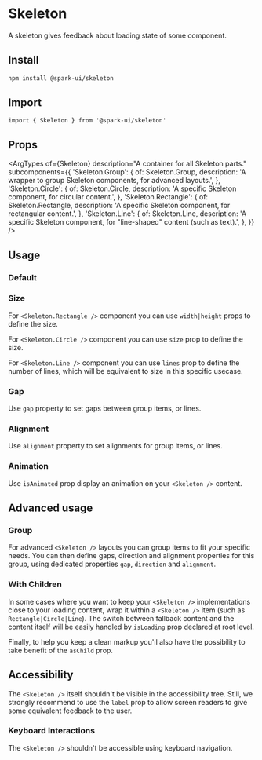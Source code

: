 


<Meta of={stories} />

# Skeleton

A skeleton gives feedback about loading state of some component.

## Install

```sh
npm install @spark-ui/skeleton
```

## Import

```tsx
import { Skeleton } from '@spark-ui/skeleton'
```

## Props

<ArgTypes
  of={Skeleton}
  description="A container for all Skeleton parts."
  subcomponents={{
    'Skeleton.Group': {
      of: Skeleton.Group,
      description: 'A wrapper to group Skeleton components, for advanced layouts.',
    },
    'Skeleton.Circle': {
      of: Skeleton.Circle,
      description: 'A specific Skeleton component, for circular content.',
    },
    'Skeleton.Rectangle': {
      of: Skeleton.Rectangle,
      description: 'A specific Skeleton component, for rectangular content.',
    },
    'Skeleton.Line': {
      of: Skeleton.Line,
      description: 'A specific Skeleton component, for "line-shaped" content (such as text).',
    },
  }}
/>

## Usage

### Default

<Canvas of={stories.Default} />

### Size

For `<Skeleton.Rectangle />` component you can use `width|height` props to define the size.

For `<Skeleton.Circle />` component you can use `size` prop to define the size.

For `<Skeleton.Line />` component you can use `lines` prop to define the number of lines, which will be equivalent to size in this specific usecase.

<Canvas of={stories.Size} />

### Gap

Use `gap` property to set gaps between group items, or lines.

<Canvas of={stories.Gap} />

### Alignment

Use `alignment` property to set alignments for group items, or lines.

<Canvas of={stories.Alignment} />

### Animation

Use `isAnimated` prop display an animation on your `<Skeleton />` content.

<Canvas of={stories.Animation} />

## Advanced usage

### Group

For advanced `<Skeleton />` layouts you can group items to fit your specific needs. You can then define gaps, direction and alignment properties for this group, using dedicated properties `gap`, `direction` and `alignment`.

<Canvas of={stories.Group} />

### With Children

In some cases where you want to keep your `<Skeleton />` implementations close to your loading content, wrap it within a `<Skeleton />` item (such as `Rectangle|Circle|Line`). The switch between fallback content and the content itself will be easily handled by `isLoading` prop declared at root level.

Finally, to help you keep a clean markup you'll also have the possibility to take benefit of the `asChild` prop.

<Canvas of={stories.WithChildren} />

## Accessibility

<A11yReport of="skeleton" />

The `<Skeleton />` itself shouldn't be visible in the accessibility tree. Still, we strongly recommend to use the `label` prop to allow screen readers to give some equivalent feedback to the user.

### Keyboard Interactions

The `<Skeleton />` shouldn't be accessible using keyboard navigation.
